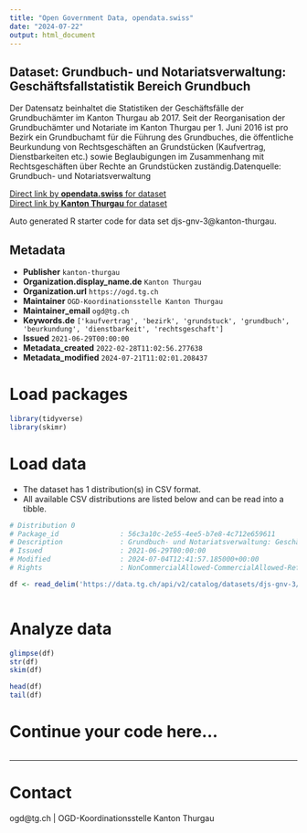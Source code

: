 ```yaml
---
title: "Open Government Data, opendata.swiss"
date: "2024-07-22"
output: html_document
---
```


## Dataset: Grundbuch- und Notariatsverwaltung: Geschäftsfallstatistik Bereich Grundbuch

Der Datensatz beinhaltet die Statistiken der Geschäftsfälle der Grundbuchämter im Kanton Thurgau ab 2017. Seit der Reorganisation der Grundbuchämter und Notariate im Kanton Thurgau per 1. Juni 2016 ist pro Bezirk ein Grundbuchamt für die Führung des Grundbuches, die öffentliche Beurkundung von Rechtsgeschäften an Grundstücken (Kaufvertrag, Dienstbarkeiten etc.) sowie Beglaubigungen im Zusammenhang mit Rechtsgeschäften über Rechte an Grundstücken zuständig.Datenquelle: Grundbuch- und Notariatsverwaltung

[Direct link by **opendata.swiss** for dataset](https://opendata.swiss/de/dataset/grundbuch-und-notariatsverwaltung-geschaftsfallstatistik-bereich-grundbuch)<br>
[Direct link by **Kanton Thurgau** for dataset](https://data.tg.ch/explore/dataset/djs-gnv-3/)

Auto generated R starter code for data set djs-gnv-3@kanton-thurgau.

## Metadata

- **Publisher** `kanton-thurgau`
- **Organization.display_name.de** `Kanton Thurgau`
- **Organization.url** `https://ogd.tg.ch`
- **Maintainer** `OGD-Koordinationsstelle Kanton Thurgau`
- **Maintainer_email** `ogd@tg.ch`
- **Keywords.de** `['kaufvertrag', 'bezirk', 'grundstuck', 'grundbuch', 'beurkundung', 'dienstbarkeit', 'rechtsgeschaft']`
- **Issued** `2021-06-29T00:00:00`
- **Metadata_created** `2022-02-28T11:02:56.277638`
- **Metadata_modified** `2024-07-21T11:02:01.208437`


# Load packages

```r

library(tidyverse)
library(skimr)

```

# Load data

-   The dataset has 1 distribution(s) in CSV format.
-   All available CSV distributions are listed below and can be read into a tibble.

```r

# Distribution 0
# Package_id               : 56c3a10c-2e55-4ee5-b7e8-4c712e659611
# Description              : Grundbuch- und Notariatsverwaltung: Geschäftsfallstatistik Bereich Grundbuch (csv)
# Issued                   : 2021-06-29T00:00:00
# Modified                 : 2024-07-04T12:41:57.185000+00:00
# Rights                   : NonCommercialAllowed-CommercialAllowed-ReferenceRequired

df <- read_delim('https://data.tg.ch/api/v2/catalog/datasets/djs-gnv-3/exports/csv')



```

# Analyze data

```r

glimpse(df)
str(df)
skim(df)

head(df)
tail(df)

```

# Continue your code here...

```r

```

------------------------------------------------------------------------

# Contact

ogd@tg.ch | OGD-Koordinationsstelle Kanton Thurgau
